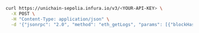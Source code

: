 
<Tabs>
  <TabItem value="curl">

```bash
curl https://unichain-sepolia.infura.io/v3/<YOUR-API-KEY> \
  -X POST \
  -H "Content-Type: application/json" \
  -d '{"jsonrpc": "2.0", "method": "eth_getLogs", "params": [{"blockHash": "0x7c5a35e9cb3e8ae0e221ab470abae9d446c3a5626ce6689fc777dcffcab52c70", "topics":["0x241ea03ca20251805084d27d4440371c34a0b85ff108f6bb5611248f73818b80"]}], "id": 1}'
```

  </TabItem>
</Tabs>

